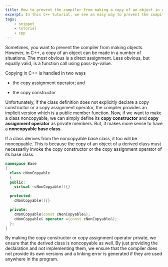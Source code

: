 ```yaml
---
title: How to prevent the compiler from making a copy of an object in c++
excerpt: In this C++ tutorial, we see an easy way to prevent the compiler from making objects i.e noncopyable objects.
tags:
    - snippet
    - tutorial
    - cpp
---
```


Sometimes, you want to prevent the compiler from making objects. However, in C++, a copy of an object can be made in a
number of situations. The most obvious is a direct assignment. Less obvious, but equally valid, is a function call using
pass-by-value.

Copying in C++ is handled in two ways

-   the copy assignment operator; and

-   the copy constructor

Unfortunately, if the class definition does not explicitly declare a copy constructor or a copy assignment operator, the
compiler provides an implicit version which is a public member function. Now, if we want to make a class noncopyable, we
can simply define its **copy constructor** and **copy assignment operator** as private members. But, it makes more sense
to have a **noncopyable base class**.

If a class derives from the noncopyable base class, it too will be noncopyable. This is because the copy of an object of
a derived class must necessarily invoke the copy constructor or the copy assignment operator of its base class.

```cpp
namespace Base
{
  class cNonCopyable
  {
  public:
    virtual ~cNonCopyable(){}

  protected:
    cNonCopyable(){}

  private:
    cNonCopyable(const cNonCopyable&);
    cNonCopyable& operator =(const cNonCopyable&);
  };
}
```

By making the copy constructor or copy assignment operator private, we ensure that the derived class is noncopyable as
well. By just providing the declaration and not implementing them, we ensure that the compiler does not provide its own
versions and a linking error is generated if they are used anywhere in the program.
